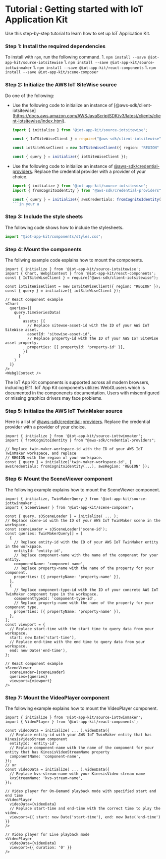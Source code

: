 
<Meta title="Overview/Getting started" />

# Tutorial : Getting started with IoT Application Kit

Use this step-by-step tutorial to learn how to set up IoT Application Kit.

### Step 1: Install the required dependencies

  To install with `npm`, run the following command.
    1. `npm install --save @iot-app-kit/source-iotsitewise`
    1. `npm install --save @iot-app-kit/source-iottwinmaker`
    1. `npm install --save @iot-app-kit/react-components`
    1. `npm install --save @iot-app-kit/scene-composer`

### Step 2: Initialize the AWS IoT SiteWise source
  Do one of the following:

  - Use the following code to initialize an instance of [@aws-sdk/client-iotsitewise]
  (https://docs.aws.amazon.com/AWSJavaScriptSDK/v3/latest/clients/client-iotsitewise/index.html).

    ```ts
    import { initialize } from '@iot-app-kit/source-iotsitewise';

    const { IoTSiteWiseClient } = require("@aws-sdk/client-iotsitewise");

    const iotSiteWiseClient = new IoTSiteWiseClient({ region: "REGION" });

    const { query } = initialize({ iotSiteWiseClient });
    ```

  - Use the following code to initialize an instance of [@aws-sdk/credential-providers](https://www.npmjs.com/package/@aws-sdk/credential-providers).
    Replace the credential provider with a provider of your choice.

    ```ts
    import { initialize } from '@iot-app-kit/source-iotsitewise';
    import { fromCognitoIdentity } from "@aws-sdk/credential-providers";

    const { query } = initialize({ awsCredentials: fromCognitoIdentity(...) });
    ```in your a

### Step 3: Include the style sheets 

  The following code shows how to include the stylesheets.

  ```ts
  import "@iot-app-kit/components/styles.css";
  ```

### Step 4: Mount the components

The follwing example code explains how to mount the components.

  ```tsx
  import { initialize } from '@iot-app-kit/source-iotsitewise';
  import { Chart, WebglContext } from '@iot-app-kit/react-components';
  const { IoTSiteWiseClient } = require("@aws-sdk/client-iotsitewise");

  const iotSiteWiseClient = new IoTSiteWiseClient({ region: "REGION" });
  const { query } = initialize({ iotSiteWiseClient });

  // React component example
  <Chart
    queries={[
      query.timeSeriesData(
        {
          assets: [{
            // Replace sitewse-asset-id with the ID of your AWS IoT SiteWise asset.
            assetId: 'sitewise-asset-id',
            // Replace property-id with the ID of your AWS IoT SiteWise asset property.
            properties: [{ propertyId: 'property-id' }],
          }]
        }
      )
    ]}
  />
  <WebglContext />
  ```

  The IoT App Kit components is supported across all modern browsers, including IE11. 
  IoT App Kit components utilizes WebGLusers which is documented in the componenets documentation.
  Users with misconfigured or missing graphics drivers may face problems.

### Step 5: Initialize the AWS IoT TwinMaker source 

Here is a list of [@aws-sdk/credential-providers](https://www.npmjs.com/package/@aws-sdk/credential-providers).
Replace the credential provider with a provider of your choice.

  ```tsx
  import { initialize } from '@iot-app-kit/source-iottwinmaker';
  import { fromCognitoIdentity } from "@aws-sdk/credential-providers";

  // Replace twin-maker-workspace-id with the ID of your AWS IoT TwinMaker workspace, and replace
  // REGION with the region of your workspace.
  const { query } = initialize('twin-maker-workspace-id', { awsCredentials: fromCognitoIdentity(...), awsRegion: 'REGION' });
  ```

### Step 6: Mount the SceneViewer component

The following example explains how to mount the SceneViewer component.

  ```tsx
  import { initialize, TwinMakerQuery } from '@iot-app-kit/source-iottwinmaker';
  import { SceneViewer } from '@iot-app-kit/scene-composer';

  const { query, s3SceneLoader } = initialize( ... );
  // Replace scene-id with the ID of your AWS IoT TwinMaker scene in the workspace.
  const sceneLoader = s3SceneLoader('scene-id');
  const queries: TwinMakerQuery[] = [
    {
      // Replace entity-id with the ID of your AWS IoT TwinMaker entity in the workspace.
      entityId: 'entity-id',
      // Replace component-name with the name of the component for your entity.
      componentName: 'component-name',
      // Replace property-name with the name of the property for your component.
      properties: [{ propertyName: 'property-name' }],
    },
    {
      // Replace component-type-id with the ID of your concrete AWS IoT TwinMaker component type in the workspace.
      componentTypeId: 'component-type-id',
      // Replace property-name with the name of the property for your component type.
      properties: [{ propertyName: 'property-name' }],
    },
  ];
  const viewport = {
    // Replace start-time with the start time to query data from your workspace.
    start: new Date('start-time'),
    // Replace end-time with the end time to query data from your workspace.
    end: new Date('end-time'),
  };

  // React component example
  <SceneViewer
    sceneLoader={sceneLoader}
    queries={queries}
    viewport={viewport}
  />
  ```

### Step 7: Mount the VideoPlayer component

The following example explains how to mount the VideoPlayer component.

  ```tsx
  import { initialize } from '@iot-app-kit/source-iottwinmaker';
  import { VideoPlayer } from '@iot-app-kit/react-components';

  const videoData = initialize( ... ).videoData({
    // Replace entity-id with your AWS IoT TwinMaker entity that has KinesisVideoStream component
    entityId: 'entity-id',
    // Replace component-name with the name of the component for your entity that has KinesisVideoStreamName property
    componentName: 'component-name',
  });
  // or
  const videoData = initialize( ... ).videoData({
    // Replace kvs-stream-name with your KinesisVideo stream name
    kvsStreamName: 'kvs-stream-name',
  });

  // Video player for On-Demand playback mode with specified start and end time
  <VideoPlayer
    videoData={videoData}
    // Replace start-time and end-time with the correct time to play the video.
    viewport={{ start: new Date('start-time'), end: new Date('end-time') }}
  />

  // Video player for Live playback mode
  <VideoPlayer
    videoData={videoData}
    viewport={{ duration: '0' }}
  />
  ```
